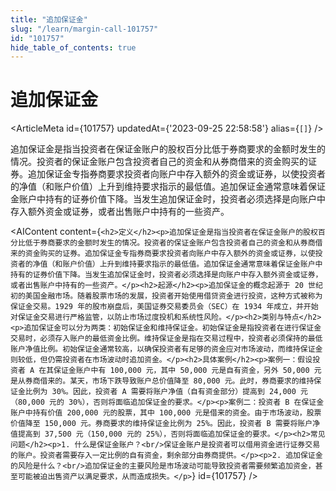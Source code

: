 ```yaml
---
title: "追加保证金"
slug: "/learn/margin-call-101757"
id: "101757"
hide_table_of_contents: true
---
```



# 追加保证金

<ArticleMeta id={101757} updatedAt={'2023-09-25 22:58:58'} alias={`[]`} />
<div className='border-solid border-b border-t-0 my-4 border-[var(--ifm-color-gray-300)]' />

追加保证金是指当投资者在保证金账户的股权百分比低于券商要求的金额时发生的情况。投资者的保证金账户包含投资者自己的资金和从券商借来的资金购买的证券。追加保证金专指券商要求投资者向账户中存入额外的资金或证券，以使投资者的净值（和账户价值）上升到维持要求指示的最低值。追加保证金通常意味着保证金账户中持有的证券价值下降。当发生追加保证金时，投资者必须选择是向账户中存入额外资金或证券，或者出售账户中持有的一些资产。

<AIContent content={`<h2>定义</h2><p>追加保证金是指当投资者在保证金账户的股权百分比低于券商要求的金额时发生的情况。投资者的保证金账户包含投资者自己的资金和从券商借来的资金购买的证券。追加保证金专指券商要求投资者向账户中存入额外的资金或证券，以使投资者的净值（和账户价值）上升到维持要求指示的最低值。追加保证金通常意味着保证金账户中持有的证券价值下降。当发生追加保证金时，投资者必须选择是向账户中存入额外资金或证券，或者出售账户中持有的一些资产。</p><h2>起源</h2><p>追加保证金的概念起源于 20 世纪初的美国金融市场。随着股票市场的发展，投资者开始使用借贷资金进行投资，这种方式被称为保证金交易。1929 年的股市崩盘后，美国证券交易委员会（SEC）在 1934 年成立，并开始对保证金交易进行严格监管，以防止市场过度投机和系统性风险。</p><h2>类别与特点</h2><p>追加保证金可以分为两类：初始保证金和维持保证金。初始保证金是指投资者在进行保证金交易时，必须存入账户的最低资金比例。维持保证金是指在交易过程中，投资者必须保持的最低账户净值比例。初始保证金通常较高，以确保投资者有足够的资金应对市场波动，而维持保证金则较低，但仍需投资者在市场波动时追加资金。</p><h2>具体案例</h2><p>案例一：假设投资者 A 在其保证金账户中有 100,000 元，其中 50,000 元是自有资金，另外 50,000 元是从券商借来的。某天，市场下跌导致账户总价值降至 80,000 元。此时，券商要求的维持保证金比例为 30%。因此，投资者 A 需要将账户净值（自有资金部分）提高到 24,000 元（80,000 元的 30%），否则将面临追加保证金的要求。</p><p>案例二：投资者 B 在保证金账户中持有价值 200,000 元的股票，其中 100,000 元是借来的资金。由于市场波动，股票价值降至 150,000 元。券商要求的维持保证金比例为 25%。因此，投资者 B 需要将账户净值提高到 37,500 元（150,000 元的 25%），否则将面临追加保证金的要求。</p><h2>常见问题</h2><p>1. 什么是保证金账户？<br/>保证金账户是投资者可以借用资金进行证券交易的账户。投资者需要存入一定比例的自有资金，剩余部分由券商提供。</p><p>2. 追加保证金的风险是什么？<br/>追加保证金的主要风险是市场波动可能导致投资者需要频繁追加资金，甚至可能被迫出售资产以满足要求，从而造成损失。</p>`} id={101757} />
